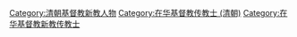 [[Category:清朝基督教新教人物|Category:清朝基督教新教人物]]
[[Category:在华基督教传教士_(清朝)|Category:在华基督教传教士 (清朝)]]
[[Category:在华基督教新教传教士|Category:在华基督教新教传教士]]